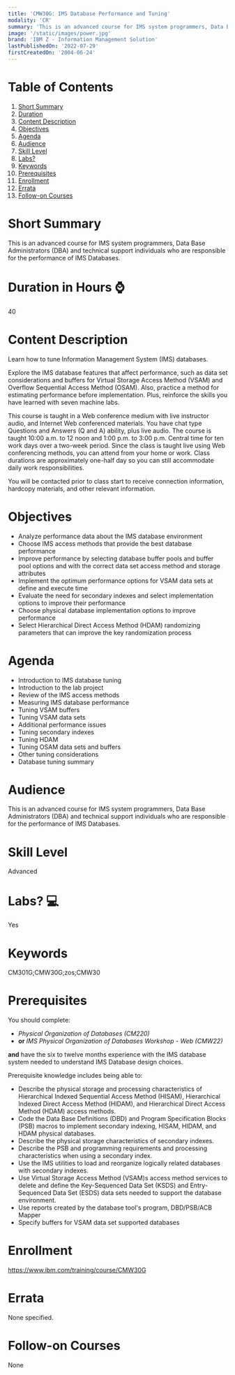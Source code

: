 ```yaml
---
title: 'CMW30G: IMS Database Performance and Tuning'
modality: 'CR'
summary: 'This is an advanced course for IMS system programmers, Data Base Administrators (DBA) and technical support individuals who are responsible for the performance of IMS Databases.'
image: '/static/images/power.jpg'
brand: 'IBM Z - Information Management Solution'
lastPublishedOn: '2022-07-29'
firstCreatedOn: '2004-06-24'
---
```

# Table of Contents
1.  [Short Summary](#short-summary)
2.  [Duration](#duration-in-hours-)
3.  [Content Description](#content-description)
4.  [Objectives](#objectives)
5.  [Agenda](#agenda)
6.  [Audience](#audience)
7.  [Skill Level](#skill-level)
8.  [Labs?](#labs-)
9.  [Keywords](#keywords)
10. [Prerequisites](#prerequisites)
11. [Enrollment](#enrollment)
12. [Errata](#errata)
13. [Follow-on Courses](#follow-on-courses)

# Short Summary
This is an advanced course for IMS system programmers, Data Base Administrators (DBA) and technical support individuals who are responsible for the performance of IMS Databases.

# Duration in Hours ⌚
40

# Content Description
Learn how to tune Information Management System (IMS) databases.


Explore the IMS database features that affect performance, such as data set considerations and buffers for Virtual Storage Access Method (VSAM) and Overflow Sequential Access Method (OSAM). Also, practice a method for estimating performance before implementation. Plus, reinforce the skills you have learned with seven machine labs.


This course is taught in a Web conference medium with live instructor audio, and Internet Web conferenced materials. You have chat type Questions and Answers (Q and A) ability, plus live audio. The course is taught 10:00 a.m. to 12 noon and 1:00 p.m. to 3:00 p.m. Central time for ten work days over a two-week period. Since the class is taught live using Web conferencing methods, you can attend from your home or work. Class durations are approximately one-half day so you can still accommodate daily work responsibilities.


You will be contacted prior to class start to receive connection information, hardcopy materials, and other relevant information.



# Objectives
* Analyze performance data about the IMS database environment
* Choose IMS access methods that provide the best database performance
* Improve performance by selecting database buffer pools and buffer pool options and with the correct data set access method and storage attributes
* Implement the optimum performance options for VSAM data sets at define and execute time
* Evaluate the need for secondary indexes and select implementation options to improve their performance
* Choose physical database implementation options to improve performance
* Select Hierarchical Direct Access Method (HDAM) randomizing parameters that can improve the key randomization process


# Agenda
* Introduction to IMS database tuning
* Introduction to the lab project
* Review of the IMS access methods
* Measuring IMS database performance
* Tuning VSAM buffers
* Tuning VSAM data sets
* Additional performance issues
* Tuning secondary indexes
* Tuning HDAM
* Tuning OSAM data sets and buffers
* Other tuning considerations
* Database tuning summary


# Audience
This is an advanced course for IMS system programmers, Data Base Administrators (DBA) and technical support individuals who are responsible for the performance of IMS Databases.



# Skill Level
Advanced            

# Labs? 💻
Yes

# Keywords
CM301G;CMW30G;zos;CMW30

# Prerequisites
You should complete:


* *Physical Organization of Databases (CM220)*
* **or** *IMS Physical Organization of Databases Workshop - Web (CMW22)*


**and** have the six to twelve months experience with the IMS database system needed to understand IMS Database design choices.


Prerequisite knowledge includes being able to:


* Describe the physical storage and processing characteristics of Hierarchical Indexed Sequential Access Method (HISAM), Hierarchical Indexed Direct Access Method (HIDAM), and Hierarchical Direct Access Method (HDAM) access methods.
* Code the Data Base Definitions (DBD) and Program Specification Blocks (PSB) macros to implement secondary indexing, HISAM, HIDAM, and HDAM physical databases.
* Describe the physical storage characteristics of secondary indexes.
* Describe the PSB and programming requirements and processing characteristics when using a secondary index.
* Use the IMS utilities to load and reorganize logically related databases with secondary indexes.
* Use Virtual Storage Access Method (VSAM)s access method services to delete and define the Key-Sequenced Data Set (KSDS) and Entry-Sequenced Data Set (ESDS) data sets needed to support the database environment.
* Use reports created by the database tool's program, DBD/PSB/ACB Mapper
* Specify buffers for VSAM data set supported databases


# Enrollment
https://www.ibm.com/training/course/CMW30G

# Errata
None specified.

# Follow-on Courses
None

